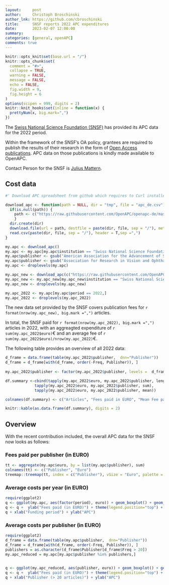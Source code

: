 ```yaml
---
layout:     post
author:     Christoph Broschinski
author_lnk: https://github.com/cbroschinski
title:      SNSF reports 2022 APC expenditures
date:       2023-02-07 12:00:00
summary:    
categories: [general, openAPC]
comments: true
---
```



```r
knitr::opts_knit$set(base.url = "/")
knitr::opts_chunk$set(
  comment = "#>",
  collapse = TRUE,
  warning = FALSE, 
  message = FALSE,
  echo = FALSE,
  fig.width = 9,
  fig.height = 6
)
options(scipen = 999, digits = 2)
knitr::knit_hooks$set(inline = function(x) {
  prettyNum(x, big.mark=",")
})
```

The [Swiss National Science Foundation (SNSF)](http://www.snf.ch/en/Pages/default.aspx) has provided its APC data for the 2022 period. 

Within the framework of the SNSF's OA policy, grantees are required to publish the results of their research in the form of [Open Access publications](http://www.snf.ch/en/theSNSF/research-policies/open-access/Pages/default.aspx). APC data on those publications is kindly made available to OpenAPC.

Contact Person for the SNSF is [Julius Mattern](mailto:julius.mattern@snf.ch).


## Cost data

```r
#' Download APC spreadsheet from github which requires to Curl installed

download_apc <- function(path = NULL, dir = "tmp", file = "apc_de.csv"){
  if(is.null(path)) {
    path <- c("https://raw.githubusercontent.com/OpenAPC/openapc-de/master/data/apc_de.csv")
    } 
  dir.create(dir) 
  download.file(url = path, destfile = paste(dir, file, sep = "/"), method = "curl")
  read.csv(paste(dir, file, sep = "/"), header = T,sep =",")
}

my.apc <- download_apc()
my.apc <- my.apc[my.apc$institution == "Swiss National Science Foundation (SNSF)",]
my.apc$publisher <- gsub("American Association for the Advancement of Science \\(AAAS\\)", "AAAS", my.apc$publisher)
my.apc$publisher <- gsub("Association for Research in Vision and Ophthalmology \\(ARVO\\)", "ARVO", my.apc$publisher)
my.apc <- droplevels(my.apc)

my.apc_new <- download_apc(c("https://raw.githubusercontent.com/OpenAPC/openapc-de/master/data/snsf/snsf_openapc_update_20230202_enriched.csv"))
my.apc_new <- my.apc_new[my.apc_new$institution == "Swiss National Science Foundation (SNSF)",]
my.apc_new <- droplevels(my.apc_new)

my.apc_2022 <- my.apc[my.apc$period == 2022,]
my.apc_2022 <- droplevels(my.apc_2022)

```

The new data set provided by the SNSF covers publication fees for `r format(nrow(my.apc_new), big.mark =",")` articles.

In total, the SNSF paid for `r format(nrow(my.apc_2022), big.mark =",")` articles in 2022, with an aggreagted expenditure of `r sum(my.apc_2022$euro)`€ and an average fee of `r sum(my.apc_2022$euro)/nrow(my.apc_2022)`€.


The following table provides an overview of all 2022 data:

```r
d_frame = data.frame(table(my.apc_2022$publisher,  dnn="Publisher"))                 
d_frame = d_frame[with(d_frame, order(-Freq, Publisher)), ]                                           
                                    
my.apc_2022$publisher <- factor(my.apc_2022$publisher, levels =  d_frame$Publisher)

df.summary <-cbind(tapply(my.apc_2022$euro, my.apc_2022$publisher, length),
             tapply(my.apc_2022$euro, my.apc_2022$publisher, sum),
             tapply(my.apc_2022$euro, my.apc_2022$publisher, mean))

colnames(df.summary) <- c("Articles", "Fees paid in EURO", "Mean Fee paid")

knitr::kable(as.data.frame(df.summary), digits = 2)
```

## Overview

With the recent contribution included, the overall APC data for the SNSF now looks as follows:

### Fees paid per publisher (in EURO)

```r
tt <- aggregate(my.apc$euro, by = list(my.apc$publisher), sum)
colnames(tt) <- c("Publisher", "Euro")
treemap::treemap(tt, index = c("Publisher"), vSize = "Euro", palette = "Paired")
```

###  Average costs per year (in EURO)

```r
require(ggplot2)
q <- ggplot(my.apc, aes(factor(period), euro)) + geom_boxplot() + geom_point()
q <- q +  ylab("Fees paid (in EURO)") + theme(legend.position="top") + theme_bw(base_size = 18)
q + xlab("Funding period") + ylab("APC")
```

###  Average costs per publisher (in EURO)

```r
require(ggplot2)
d_frame = data.frame(table(my.apc$publisher,  dnn="Publisher"))                 
d_frame = d_frame[with(d_frame, order(-Freq, Publisher)), ]
publishers = as.character(d_frame$Publisher[d_frame$Freq > 20])
my.apc_reduced = my.apc[my.apc$publisher %in% publishers,]

  
q <- ggplot(my.apc_reduced, aes(publisher, euro)) + geom_boxplot() + geom_point()
q <- q +  ylab("Fees paid (in EURO)") + theme(legend.position="top") + theme_bw(base_size = 18) + coord_flip()
q + xlab("Publisher (> 20 articles)") + ylab("APC")
```
